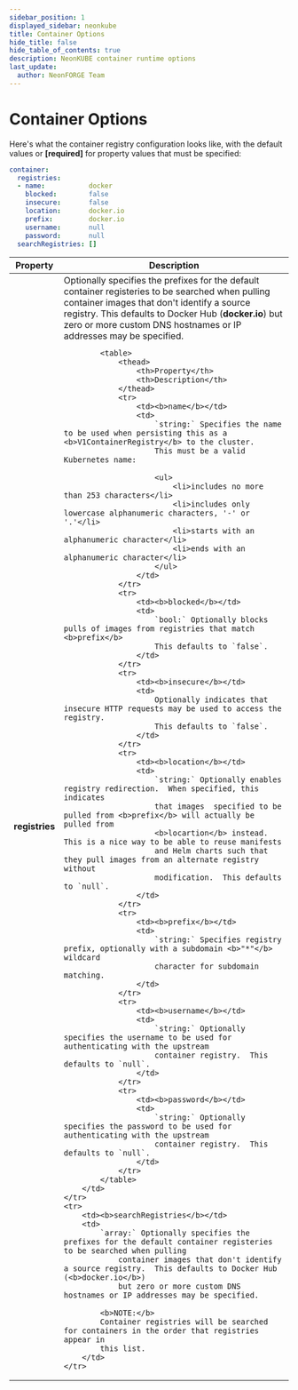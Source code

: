 ```yaml
---
sidebar_position: 1
displayed_sidebar: neonkube
title: Container Options
hide_title: false
hide_table_of_contents: true
description: NeonKUBE container runtime options
last_update:
  author: NeonFORGE Team
---
```



# Container Options

Here's what the container registry configuration looks like, with the default values or **[required]** for property
values that must be specified:

```yaml
container:
  registries:
  - name:           docker
    blocked:        false
    insecure:       false
    location:       docker.io
    prefix:         docker.io
    username:       null
    password:       null
  searchRegistries: []
```

<table>
    <thead>
        <th>Property</th>
        <th>Description</th>
    </thead>
        <tr>
        <td><b>registries</b></td>
        <td>
            Optionally specifies the prefixes for the default container registeries to be searched when pulling
            container images that don't identify a source registry.  This defaults to Docker Hub (<b>docker.io</b>)
            but zero or more custom DNS hostnames or IP addresses may be specified.

            <table>
                <thead>
                    <th>Property</th>
                    <th>Description</th>
                </thead>
                <tr>
                    <td><b>name</b></td>
                    <td>
                        `string:` Specifies the name to be used when persisting this as a <b>V1ContainerRegistry</b> to the cluster.
                        This must be a valid Kubernetes name:

                        <ul>
                            <li>includes no more than 253 characters</li>
                            <li>includes only lowercase alphanumeric characters, '-' or '.'</li>
                            <li>starts with an alphanumeric character</li>
                            <li>ends with an alphanumeric character</li>
                        </ul>
                    </td>
                </tr>
                <tr>
                    <td><b>blocked</b></td>
                    <td>
                        `bool:` Optionally blocks pulls of images from registries that match <b>prefix</b>
                        This defaults to `false`.
                    </td>
                </tr>
                <tr>
                    <td><b>insecure</b></td>
                    <td>
                        Optionally indicates that insecure HTTP requests may be used to access the registry.
                        This defaults to `false`.
                    </td>
                </tr>
                <tr>
                    <td><b>location</b></td>
                    <td>
                        `string:` Optionally enables registry redirection.  When specified, this indicates
                        that images  specified to be pulled from <b>prefix</b> will actually be pulled from
                        <b>locartion</b> instead.  This is a nice way to be able to reuse manifests
                        and Helm charts such that they pull images from an alternate registry without
                        modification.  This defaults to `null`.
                    </td>
                </tr>
                <tr>
                    <td><b>prefix</b></td>
                    <td>
                        `string:` Specifies registry prefix, optionally with a subdomain <b>"*"</b> wildcard
                        character for subdomain matching.
                    </td>
                </tr>
                <tr>
                    <td><b>username</b></td>
                    <td>
                        `string:` Optionally specifies the username to be used for authenticating with the upstream
                        container registry.  This defaults to `null`.
                    </td>
                </tr>
                <tr>
                    <td><b>password</b></td>
                    <td>
                        `string:` Optionally specifies the password to be used for authenticating with the upstream
                        container registry.  This defaults to `null`.
                    </td>
                </tr>
            </table>
        </td>
    </tr>
    <tr>
        <td><b>searchRegistries</b></td>
        <td>
            `array:` Optionally specifies the prefixes for the default container registeries to be searched when pulling
                container images that don't identify a source registry.  This defaults to Docker Hub (<b>docker.io</b>)
                but zero or more custom DNS hostnames or IP addresses may be specified.

            <b>NOTE:</b>
            Container registries will be searched for containers in the order that registries appear in
            this list.
        </td>
    </tr>

</table>
